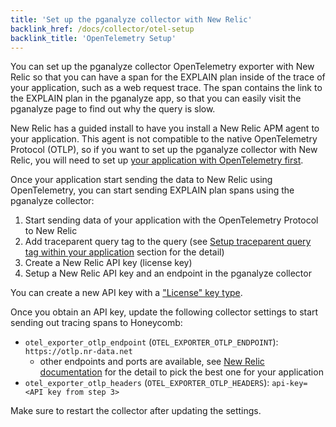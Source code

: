 ```yaml
---
title: 'Set up the pganalyze collector with New Relic'
backlink_href: /docs/collector/otel-setup
backlink_title: 'OpenTelemetry Setup'
---
```


You can set up the pganalyze collector OpenTelemetry exporter with New Relic so
that you can have a span for the EXPLAIN plan inside of the trace of your
application, such as a web request trace.
The span contains the link to the EXPLAIN plan in the pganalyze app, so that you
can easily visit the pganalyze page to find out why the query is slow.

New Relic has a guided install to have you install a New Relic APM agent to your
application. This agent is not compatible to the native OpenTelemetry Protocol
(OTLP), so if you want to set up the pganalyze collector with New Relic, you
will need to set up [your application with OpenTelemetry first](https://docs.newrelic.com/docs/more-integrations/open-source-telemetry-integrations/opentelemetry/get-started/opentelemetry-set-up-your-app/).

Once your application start sending the data to New Relic using OpenTelemetry,
you can start sending EXPLAIN plan spans using the pganalyze collector:

1. Start sending data of your application with the OpenTelemetry Protocol to New Relic
2. Add traceparent query tag to the query (see [Setup traceparent query tag within your application](/docs/collector/otel-setup) section for the detail)
3. Create a New Relic API key (license key)
4. Setup a New Relic API key and an endpoint in the pganalyze collector

You can create a new API key with a ["License" key type](https://docs.newrelic.com/docs/apis/intro-apis/new-relic-api-keys/).

Once you obtain an API key, update the following collector settings to start
sending out tracing spans to Honeycomb:

* `otel_exporter_otlp_endpoint` (`OTEL_EXPORTER_OTLP_ENDPOINT`): `https://otlp.nr-data.net`
  * other endpoints and ports are available, see [New Relic documentation](https://docs.newrelic.com/docs/more-integrations/open-source-telemetry-integrations/opentelemetry/get-started/opentelemetry-set-up-your-app/) for the detail to pick the best one for your application
* `otel_exporter_otlp_headers` (`OTEL_EXPORTER_OTLP_HEADERS`): `api-key=<API key from step 3>`

Make sure to restart the collector after updating the settings.
